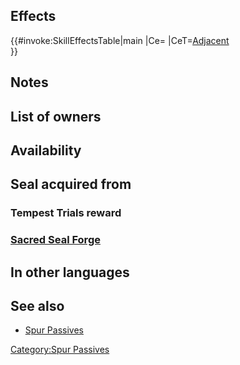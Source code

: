 {{Passive
|name=Spur Def/Res
|type=C
|exclusive=0
|1name=Spur Def/Res 1
|1tagid=SID_守備魔防の紋章1
|1promotionRarity=5
|1promotionTier=1
|alt1name=Spur Def Res 1
|1effect=Grants Def/Res +2 to adjacent allies during combat.
|1cost=120
|1required=Spur Res 1;Spur Def 1
|2name=Spur Def/Res 2
|2tagid=SID_守備魔防の紋章2
|alt2name=Spur Def Res 2
|2effect=Grants Def/Res +3 to adjacent allies during combat.
|2cost=240
|3name=
|3effect=
|3cost=
|canUseMove={{MoveList|all}}
|canUseWeapon={{WeaponList|all}}
|properties=random_all,random_inherit_base
}}
==Effects==
{{#invoke:SkillEffectsTable|main
|Ce={{Eft|Temporary buffs|Def/Res|3}}
|CeT=[[Adjacent]]<br>{{Tgt|Allies}}
}}

==Notes==
{{Temporary buffs}}
{{AlliesCombatEffect|effect=temporary buffs}}
==List of owners==
{{Skill Hero List}}
==Availability==
{{PassiveFocusList}}
{{PassiveDistributionList}}
{{PassiveCombatManualList}}
==Seal acquired from==
===Tempest Trials reward===
{{Tempest Trials seal reward}}
===[[Sacred Seal Forge]]===
{{SealCosts
|seals=Spur Def/Res 1;Spur Def/Res 2
|badgeColor=Transparent
|costs1=20;100;20
|costs2=400;1000;100
}}
==In other languages==
{{OtherLanguages
|english=Spur Def/Res
|japanese=守備魔防の紋章
|german=Ver./Res. ansp.
|spanishEU=Mej. Def/Res
|spanishLA=Sube Def./Res.
|french=Ence. Déf/Rés
|italian=Migl. Dif/Res
|chineseTW=防守魔防紋章
|portuguese=Def./Res. realç.
}}
==See also==
* [[Spur Passives]]
{{Seals Navbox}}
{{Passives Navbox|C}}
[[Category:Spur Passives]]